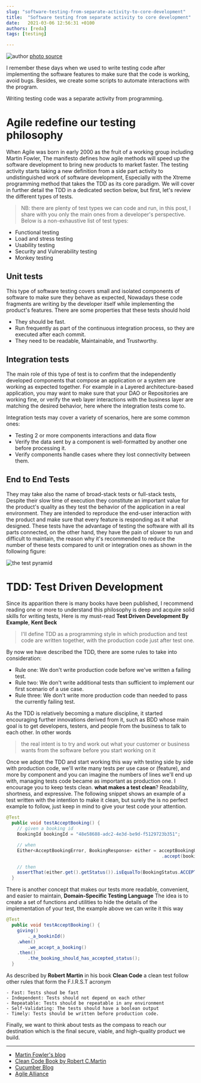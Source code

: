 ```yaml
---
slug: "software-testing-from-separate-activity-to-core-development"
title:  "Software testing from separate activity to core development"
date:   2021-03-06 12:56:31 +0100
authors: [reda]
tags: [testing]

---
```

![author](/img/blog/software-testing-from-separate-activity-to-core-development.jpeg)
[photo source](https://www.railwaysignalling.eu/istanbul-ankara-high-speed-railway-aims-to-open-in-february2014/cropped-b-broshure-forside4-jpg)

I remember these days when we used to write testing code after implementing the software features to make sure
that the code is working, avoid bugs. Besides, we create some scripts to automate interactions with the program.

Writing testing code was a separate activity from programming.

# Agile redefine our testing philosophy

When Agile was born in early 2000 as the fruit of a working group including Martin Fowler, The manifesto defines how agile methods
will speed up the software development to bring new products to market faster. The testing activity starts taking a new
definition from a side part activity to undistinguished work of software development, Especially with 
the Xtreme programming method that takes the TDD as its core paradigm. We will cover in further detail the TDD in a
dedicated section below, but first, let's review the different types of tests.
> NB: there are plenty of test types we can code and run, in this post, I share with you only the main ones
from a developer's perspective. Below is a non-exhaustive list of test types:

- Functional testing
- Load and stress testing
- Usability testing
- Security and Vulnerability testing
- Monkey testing

## Unit tests
This type of software testing covers small and isolated components of software to make sure they behave as expected,
Nowadays these code fragments are writing by the developer itself while implementing the product's features. There are some
properties that these tests should hold
- They should be fast.
- Run frequently as part of the continuous integration process, so they are executed after each commit.
- They need to be readable, Maintainable, and Trustworthy.
    
## Integration tests
The main role of this type of test is to confirm that the independently developed components that compose an application
or a system are working as expected together. For example in a Layered architecture-based application, you may want to make
sure that your DAO or Repositories are working fine, or verify the web layer interactions with the business layer are matching
the desired behavior, here where the integration tests come to.

Integration tests may cover a variety  of scenarios, here are some common ones:
- Testing 2 or more components interactions and data flow
- Verify the data sent by a component is well-formatted by another one before processing it.
- Verify components handle cases where they lost connectivity between them.
    
## End to End Tests
They may take also the name of broad-stack tests or full-stack tests, Despite their slow time of execution they constitute
an important value for the product's quality as they test the behavior of the application in a real environment.
They are intended to reproduce the end-user interaction with the product and make sure that every feature is responding as it what designed.
These tests have the advantage of testing the software with all its parts connected, on the other hand, they have the
pain of slower to run and difficult to maintain, the reason why it's recommended to reduce the number of these tests compared to 
unit or integration ones as shown in the following figure:

![the test pyramid](/img/blog/test-pyramid.png)

# TDD: Test Driven Development
Since its apparition there is many books have been published, I recommend reading one or more to understand this philosophy is deep and acquire
solid skills for writing tests, Here is my must-read <span>**Test Driven Development By Example**, __Kent Beck__ </span>

>I'll define TDD as a programming style in which production and test code are written together, with the production code
> just after test one.

By now we have described the TDD, there are some rules to take into consideration:
- Rule one:     We don't write production code before we've written a failing test.
- Rule two:     We don't write additional tests than sufficient to implement our first scenario of a use case.
-  Rule three:   We don't write more production code than needed to pass the currently failing test.
    
As the TDD is relatively becoming a mature discipline, it started encouraging further innovations derived from it, such as BDD
whose main goal is to get developers, testers, and people from the business to talk to each other. In other words 
> the real intent is to try and work out what your customer or business wants from the software before you start working on it

Once we adopt the TDD and start working this way with testing side by side with production code, we'll write many tests
per use case or (feature), and more by component and you can imagine the numbers of lines we'll end up with,
managing tests code became as important as production one. I encourage you to keep tests clean.
__what makes a test clean__? Readability, shortness, and expressive. The following snippet shows an example of a test written
with the intention to make it clean, but surely the is no perfect example to follow, just keep in mind to give your test code your attention.
```java
@Test
  public void testAcceptBooking() {
    // given a booking id
    BookingId bookingId = "48e58688-adc2-4e3d-be9d-f5129723b351";

    // when
    Either<AcceptBookingError, BookingResponse> either = acceptBookingUseCase
                                                          .accept(bookingId);

    // then
    assertThat(either.get().getStatus()).isEqualTo(BookingStatus.ACCEPTED);
  }
```
There is another concept that makes our tests more readable, convenient, and easier to maintain, **Domain-Specific Testing Language**
The idea is to create a set of functions and utilities to hide the details of the implementation of your test, the example above we can write
it this way
```java
@Test
  public void testAcceptBooking() {
    giving()
        ._a_bookinId()
    .when()
        .we_accept_a_booking()
    .then()
        .the_booking_should_has_accepted_status();
  }
```

As described by __Robert Martin__ in his book __Clean Code__ a clean test follow other rules that form the F.I.R.S.T acronym

    - Fast: Tests shoud be fast
    - Independent: Tests should not depend on each other
    - Repeatable: Tests should be repeatable in any environment
    - Self-Validating: The tests should have a boolean output
    - Timely: Tests should be written before production code.
    
Finally, we want to think about tests as the compass to reach our destination which is the final secure, viable, and high-quality product we build.

----
* [Martin Fowler's blog](https://martinfowler.com/testing/)
* [Clean Code Book by Robert C.Martin](https://www.pearson.com/us/higher-education/program/Martin-Clean-Code-A-Handbook-of-Agile-Software-Craftsmanship/PGM63937.html)
* [Cucumber Blog](https://cucumber.io/blog/bdd/intro-to-bdd-and-tdd/)
* [Agile Alliance](https://www.agilealliance.org/glossary/tdd/)

